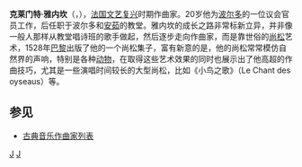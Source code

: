 {{Infobox classical
| 中文名 = 雅内坎
| 画像 = 
| 附注 = 
| 原文名 = Clément Janequin
| 国别 = 法国
| 出生日期 = 约1485年
| 出生地 = 沙泰勒罗
| 逝世日期 = 1558年(72-73歲)
| 逝世地 = 巴黎
| 所属时期 = 文艺复兴
| 所属乐派 = 
| 擅长作品类型 = 尚松
| 代表作 = 《小鸟之歌》等多首尚松
| 师从 = 
| 学生 =
}}

'''克莱门特·雅内坎'''（{{lang-fr|'''Clément Janequin'''}}，{{bd|1485年||1558年|}}），[[法国|法国]][[文艺复兴|文艺复兴]]时期作曲家。20岁他为[[波尔多|波尔多]]的一位议会官员工作，后任职于波尔多和[[安茹|安茹]]的教堂。雅内坎的成长之路非常标新立异，并非像一般人那样从教堂唱诗班的歌手做起，然后逐步走向作曲家，而是靠世俗的[[尚松|尚松]]艺术，1528年[[巴黎|巴黎]]出版了他的一个尚松集子，富有新意的是，他的尚松常常模仿自然界的声响，特别是各种[[动物|动物]]，在取得这些艺术效果的同时也展示出了他高超的作曲技巧，尤其是一些演唱时间较长的大型尚松，比如《小鸟之歌》（Le Chant des oyseaus）等。

== 参见 ==
* [[古典音乐作曲家列表|古典音乐作曲家列表]]


{{Authority control}}
[[Category:法国作曲家|J]]
[[Category:文艺复兴作曲家|J]]